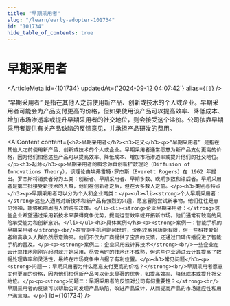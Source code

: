 ```yaml
---
title: "早期采用者"
slug: "/learn/early-adopter-101734"
id: "101734"
hide_table_of_contents: true
---
```



# 早期采用者

<ArticleMeta id={101734} updatedAt={'2024-09-12 04:07:42'} alias={`[]`} />
<div className='border-solid border-b border-t-0 my-4 border-[var(--ifm-color-gray-300)]' />

“早期采用者” 是指在其他人之前使用新产品、创新或技术的个人或企业。早期采用者可能会为产品支付更高的价格，但如果使用该产品可以提高效率、降低成本、增加市场渗透率或提升早期采用者的社交地位，则会接受这个溢价。公司依靠早期采用者提供有关产品缺陷的反馈意见，并承担产品研发的费用。

<AIContent content={`<h2>早期采用者</h2><h3>定义</h3><p>“早期采用者” 是指在其他人之前使用新产品、创新或技术的个人或企业。早期采用者通常愿意为新产品支付更高的价格，因为他们相信这些产品可以提高效率、降低成本、增加市场渗透率或提升他们的社交地位。</p><h3>起源</h3><p>早期采用者的概念源自创新扩散理论（Diffusion of Innovations Theory），该理论由埃弗雷特·罗杰斯（Everett Rogers）在 1962 年提出。罗杰斯将消费者分为五类：创新者、早期采用者、早期多数、晚期多数和滞后者。早期采用者是第二批接受新技术的人群，他们在创新者之后，但在大多数人之前。</p><h3>类别与特点</h3><p>早期采用者可以分为个人和企业两类：</p><ul><li><strong>个人早期采用者：</strong>这些人通常对新技术和新产品有强烈的兴趣，愿意冒险尝试新事物。他们往往是意见领袖，能够影响周围人的购买决策。</li><li><strong>企业早期采用者：</strong>这些企业希望通过采用新技术来获得竞争优势，提高运营效率或开拓新市场。他们通常有较高的风险承受能力和创新意识。</li></ul><h3>具体案例</h3><p><strong>案例一：智能手机的早期采用者</strong><br/>在智能手机刚刚问世时，价格较高且功能有限，但一些科技爱好者和高收入人群仍然愿意购买。他们不仅为厂商提供了宝贵的反馈，还通过口碑传播促进了智能手机的普及。</p><p><strong>案例二：企业采用云计算技术</strong><br/>一些企业在云计算技术刚刚兴起时就开始采用，尽管当时的技术还不成熟，但这些企业通过云计算提高了数据处理效率和灵活性，最终在市场竞争中占据了有利位置。</p><h3>常见问题</h3><p><strong>问题一：早期采用者为什么愿意支付更高的价格？</strong><br/>早期采用者愿意支付更高的价格，因为他们相信新产品可以带来显著的优势，如提高效率、降低成本或提升社交地位。</p><p><strong>问题二：早期采用者的反馈对公司有何重要性？</strong><br/>早期采用者的反馈可以帮助公司发现产品缺陷，改进产品设计，从而提高产品的市场适应性和用户满意度。</p>`} id={101734} />
